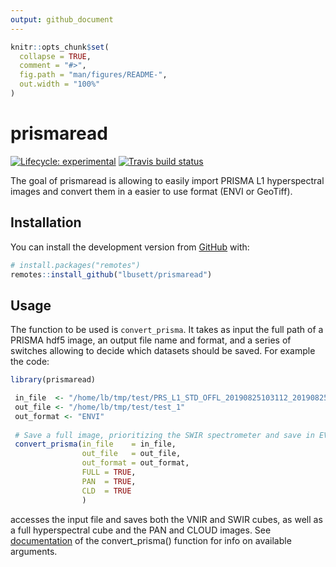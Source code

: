 ```yaml
---
output: github_document 
---
```


<!-- README.md is generated from README.Rmd. Please edit that file -->

```r
knitr::opts_chunk$set(
  collapse = TRUE,
  comment = "#>",
  fig.path = "man/figures/README-",
  out.width = "100%"
)
```

# prismaread

<!-- badges: start -->
[![Lifecycle: experimental](https://img.shields.io/badge/lifecycle-experimental-orange.svg)](https://www.tidyverse.org/lifecycle/#experimental)
[![Travis build status](https://travis-ci.org/lbusett/prismaread.svg?branch=master)](https://travis-ci.org/lbusett/prismaread)
<!-- badges: end -->

The goal of prismaread is allowing to easily import PRISMA L1 hyperspectral images and convert them in a easier to use format (ENVI or GeoTiff).

## Installation

You can install the development version from [GitHub](https://github.com/) with:

``` r
# install.packages("remotes")
remotes::install_github("lbusett/prismaread")
```
## Usage

The function to be used is `convert_prisma`. It takes as input the full path 
of a PRISMA hdf5 image, an output file name and format, and a series of switches
allowing to decide which datasets should be saved. For example the code:

```r
library(prismaread)

 in_file  <- "/home/lb/tmp/test/PRS_L1_STD_OFFL_20190825103112_20190825103117_0001.he5"
 out_file <- "/home/lb/tmp/test/test_1"
 out_format <- "ENVI"
 
 # Save a full image, prioritizing the SWIR spectrometer and save in EVI format
 convert_prisma(in_file    = in_file,
                out_file   = out_file,
                out_format = out_format,
                FULL = TRUE,
                PAN  = TRUE,
                CLD  = TRUE
                )

```

accesses the input file and saves both the VNIR and SWIR cubes, as well as a full hyperspectral cube and the PAN and CLOUD images. See [documentation](reference/convert_prisma.html) of the convert_prisma() function for info on available arguments. 

